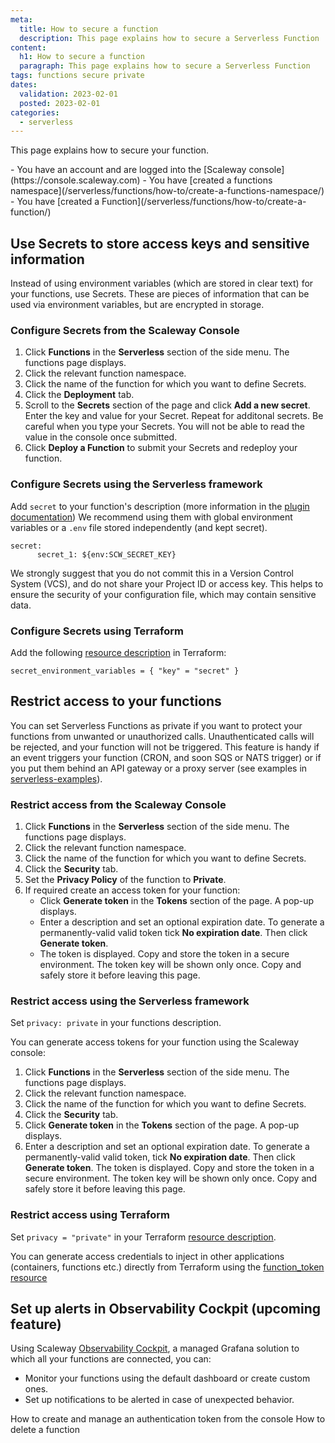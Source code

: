 ```yaml
---
meta:
  title: How to secure a function
  description: This page explains how to secure a Serverless Function
content:
  h1: How to secure a function
  paragraph: This page explains how to secure a Serverless Function
tags: functions secure private
dates:
  validation: 2023-02-01
  posted: 2023-02-01
categories:
  - serverless
---
```


This page explains how to secure your function.

<Macro id="iam-requirements" />

<Message type="requirement">
  - You have an account and are logged into the [Scaleway console](https://console.scaleway.com)
  - You have [created a functions namespace](/serverless/functions/how-to/create-a-functions-namespace/)
  - You have [created a Function](/serverless/functions/how-to/create-a-function/)
</Message>

## Use Secrets to store access keys and sensitive information

Instead of using environment variables (which are stored in clear text) for your functions, use Secrets. These are pieces of information that can be used via environment variables, but are encrypted in storage. 

### Configure Secrets from the Scaleway Console

1. Click **Functions** in the **Serverless** section of the side menu. The functions page displays.
2. Click the relevant function namespace. 
3. Click the name of the function for which you want to define Secrets.
4. Click the **Deployment** tab.
5. Scroll to the **Secrets** section of the page and click **Add a new secret**. Enter the key and value for your Secret. Repeat for additonal secrets.
    <Message type="important">
        Be careful when you type your Secrets. You will not be able to read the value in the console once submitted.
    </Message>
6. Click **Deploy a Function** to submit your Secrets and redeploy your function. 

### Configure Secrets using the Serverless framework

Add `secret` to your function's description (more information in the [plugin documentation](https://github.com/scaleway/serverless-scaleway-functions#security-and-secret-management))
We recommend using them with global environment variables or a `.env` file stored independently (and kept secret).

``` 
secret:
      secret_1: ${env:SCW_SECRET_KEY} 
```
<Message type="important">
    We strongly suggest that you do not commit this in a Version Control System (VCS), and do not share your Project ID or access key. This helps to ensure the security of your configuration file, which may contain sensitive data.
</Message>

### Configure Secrets using Terraform

Add the following [resource description](https://registry.terraform.io/providers/scaleway/scaleway/latest/docs/resources/function) in Terraform:

```
secret_environment_variables = { "key" = "secret" }
```

## Restrict access to your functions

You can set Serverless Functions as private if you want to protect your functions from unwanted or unauthorized calls. 
Unauthenticated calls will be rejected, and your function will not be triggered. This feature is handy if an event triggers your function (CRON, and soon SQS or NATS trigger) or if you put them behind an API gateway or a proxy server (see examples in [serverless-examples](https://github.com/scaleway/serverless-examples)).

### Restrict access from the Scaleway Console

1. Click **Functions** in the **Serverless** section of the side menu. The functions page displays.
2. Click the relevant function namespace. 
3. Click the name of the function for which you want to define Secrets.
4. Click the **Security** tab.
5. Set the **Privacy Policy** of the function to **Private**. 
6. If required create an access token for your function:
    * Click **Generate token** in the **Tokens** section of the page. A pop-up displays.
    * Enter a description and set an optional expiration date. To generate a permanently-valid valid token tick **No expiration date**. Then click **Generate token**.
    * The token is displayed. Copy and store the token in a secure environment.
        <Message type="important">
            The token key will be shown only once. Copy and safely store it before leaving this page.
        </Message>

### Restrict access using the Serverless framework

Set `privacy: private` in your functions description.

You can generate access tokens for your function using the Scaleway console: 

1. Click **Functions** in the **Serverless** section of the side menu. The functions page displays.
2. Click the relevant function namespace. 
3. Click the name of the function for which you want to define Secrets.
4. Click the **Security** tab.
5. Click **Generate token** in the **Tokens** section of the page. A pop-up displays.
6. Enter a description and set an optional expiration date. To generate a permanently-valid valid token, tick **No expiration date**. Then click **Generate token**.
    The token is displayed. Copy and store the token in a secure environment.
    <Message type="important">
        The token key will be shown only once. Copy and safely store it before leaving this page.
    </Message>

### Restrict access using Terraform

Set `privacy = "private"` in your Terraform [resource description](https://registry.terraform.io/providers/scaleway/scaleway/latest/docs/resources/function).

You can generate access credentials to inject in other applications (containers, functions etc.) directly from Terraform using the [function_token resource](https://registry.terraform.io/providers/scaleway/scaleway/latest/docs/resources/function_token)

## Set up alerts in Observability Cockpit (upcoming feature)

Using Scaleway [Observability Cockpit](/observability/cockpit/quickstart/), a managed Grafana solution to which all your functions are connected, you can:
* Monitor your functions using the default dashboard or create custom ones.
* Set up notifications to be alerted in case of unexpected behavior.

<Navigation title="See Also">
  <PreviousButton to="/serverless/functions/how-to/create-auth-token-from-console/">How to create and manage an authentication token from the console</PreviousButton>
  <NextButton to="/serverless/functions/how-to/delete-a-function/">How to delete a function</NextButton>
</Navigation>
